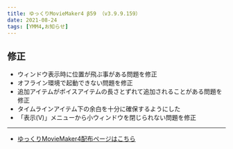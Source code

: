 ```yaml
---
title: ゆっくりMovieMaker4 β59 （v3.9.9.159）
date: 2021-08-24
tags: [YMM4,お知らせ]
---
```

## 修正
- ウィンドウ表示時に位置が飛ぶ事がある問題を修正
- オフライン環境で起動できない問題を修正
- 追加アイテムがボイスアイテムの長さとずれて追加されることがある問題を修正
- タイムラインアイテム下の余白を十分に確保するようにした
- 「表示(V)」メニューから小ウィンドウを閉じられない問題を修正

---

- [ゆっくりMovieMaker4配布ページはこちら](/ymm4/)